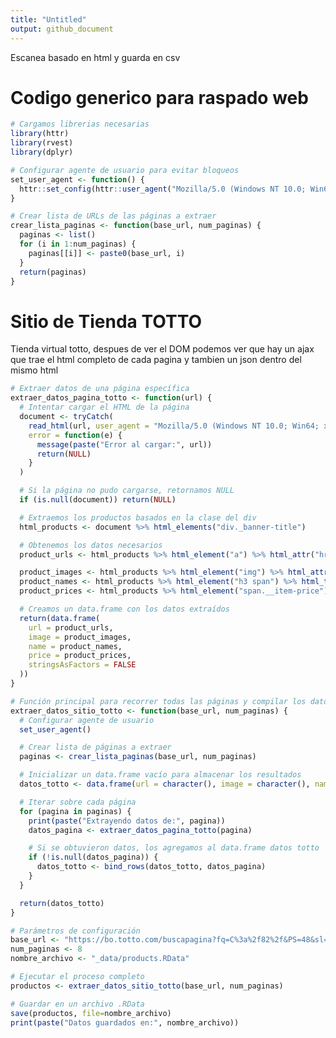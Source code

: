 ```yaml
---
title: "Untitled"
output: github_document
---
```

Escanea basado en html y guarda en csv

# Codigo generico para raspado web
```r
# Cargamos librerias necesarias
library(httr)
library(rvest)
library(dplyr)

# Configurar agente de usuario para evitar bloqueos
set_user_agent <- function() {
  httr::set_config(httr::user_agent("Mozilla/5.0 (Windows NT 10.0; Win64; x64) AppleWebKit/537.36 (KHTML, like Gecko) Chrome/108.0.0.0 Safari/537.36"))
}

# Crear lista de URLs de las páginas a extraer
crear_lista_paginas <- function(base_url, num_paginas) {
  paginas <- list()
  for (i in 1:num_paginas) {
    paginas[[i]] <- paste0(base_url, i)
  }
  return(paginas)
}

```

# Sitio de Tienda TOTTO
Tienda virtual totto, despues de ver el DOM podemos ver que hay un ajax que trae el html completo de cada pagina y tambien un json dentro del mismo html
```r
# Extraer datos de una página específica
extraer_datos_pagina_totto <- function(url) {
  # Intentar cargar el HTML de la página
  document <- tryCatch(
    read_html(url, user_agent = "Mozilla/5.0 (Windows NT 10.0; Win64; x64) AppleWebKit/537.36 (KHTML, like Gecko) Chrome/108.0.0.0 Safari/537.36"),
    error = function(e) {
      message(paste("Error al cargar:", url))
      return(NULL)
    }
  )

  # Si la página no pudo cargarse, retornamos NULL
  if (is.null(document)) return(NULL)

  # Extraemos los productos basados en la clase del div
  html_products <- document %>% html_elements("div._banner-title")

  # Obtenemos los datos necesarios
  product_urls <- html_products %>% html_element("a") %>% html_attr("href")

  product_images <- html_products %>% html_element("img") %>% html_attr("src")
  product_names <- html_products %>% html_element("h3 span") %>% html_text(trim = TRUE)
  product_prices <- html_products %>% html_element("span.__item-price") %>% html_text(trim = TRUE)

  # Creamos un data.frame con los datos extraídos
  return(data.frame(
    url = product_urls,
    image = product_images,
    name = product_names,
    price = product_prices,
    stringsAsFactors = FALSE
  ))
}

# Función principal para recorrer todas las páginas y compilar los datos
extraer_datos_sitio_totto <- function(base_url, num_paginas) {
  # Configurar agente de usuario
  set_user_agent()

  # Crear lista de páginas a extraer
  paginas <- crear_lista_paginas(base_url, num_paginas)

  # Inicializar un data.frame vacío para almacenar los resultados
  datos_totto <- data.frame(url = character(), image = character(), name = character(), price = character(), stringsAsFactors = FALSE)

  # Iterar sobre cada página
  for (pagina in paginas) {
    print(paste("Extrayendo datos de:", pagina))
    datos_pagina <- extraer_datos_pagina_totto(pagina)

    # Si se obtuvieron datos, los agregamos al data.frame datos totto
    if (!is.null(datos_pagina)) {
      datos_totto <- bind_rows(datos_totto, datos_pagina)
    }
  }

  return(datos_totto)
}

# Parámetros de configuración
base_url <- "https://bo.totto.com/buscapagina?fq=C%3a%2f82%2f&PS=48&sl=ae85c755-2e56-4945-a435-89444d09dcb2&cc=48&sm=0&PageNumber="
num_paginas <- 8
nombre_archivo <- "_data/products.RData"

# Ejecutar el proceso completo
productos <- extraer_datos_sitio_totto(base_url, num_paginas)

# Guardar en un archivo .RData
save(productos, file=nombre_archivo)
print(paste("Datos guardados en:", nombre_archivo))
```
